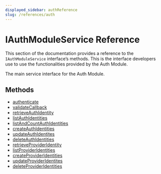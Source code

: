 ```yaml
---
displayed_sidebar: authReference
slug: /references/auth
---
```



# IAuthModuleService Reference

This section of the documentation provides a reference to the `IAuthModuleService` interface’s methods. This is the interface developers use to use the functionalities provided by the Auth Module.

The main service interface for the Auth Module.

## Methods

- [authenticate](../../IAuthModuleService/methods/auth.IAuthModuleService.authenticate/page.mdx)
- [validateCallback](../../IAuthModuleService/methods/auth.IAuthModuleService.validateCallback/page.mdx)
- [retrieveAuthIdentity](../../IAuthModuleService/methods/auth.IAuthModuleService.retrieveAuthIdentity/page.mdx)
- [listAuthIdentities](../../IAuthModuleService/methods/auth.IAuthModuleService.listAuthIdentities/page.mdx)
- [listAndCountAuthIdentities](../../IAuthModuleService/methods/auth.IAuthModuleService.listAndCountAuthIdentities/page.mdx)
- [createAuthIdentities](../../IAuthModuleService/methods/auth.IAuthModuleService.createAuthIdentities/page.mdx)
- [updateAuthIdentites](../../IAuthModuleService/methods/auth.IAuthModuleService.updateAuthIdentites/page.mdx)
- [deleteAuthIdentities](../../IAuthModuleService/methods/auth.IAuthModuleService.deleteAuthIdentities/page.mdx)
- [retrieveProviderIdentity](../../IAuthModuleService/methods/auth.IAuthModuleService.retrieveProviderIdentity/page.mdx)
- [listProviderIdentities](../../IAuthModuleService/methods/auth.IAuthModuleService.listProviderIdentities/page.mdx)
- [createProviderIdentities](../../IAuthModuleService/methods/auth.IAuthModuleService.createProviderIdentities/page.mdx)
- [updateProviderIdentites](../../IAuthModuleService/methods/auth.IAuthModuleService.updateProviderIdentites/page.mdx)
- [deleteProviderIdentities](../../IAuthModuleService/methods/auth.IAuthModuleService.deleteProviderIdentities/page.mdx)
